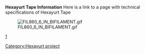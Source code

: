 '''Hexayurt Tape Information'''
Here is a link to a page with technical specifications of Hexayurt Tape

[[File:FIL860_6_IN_BIFILAMENT.gif]]

[http://hexayurttape.com/hexayurt-tape-information/]

[[Category:Hexayurt project]]